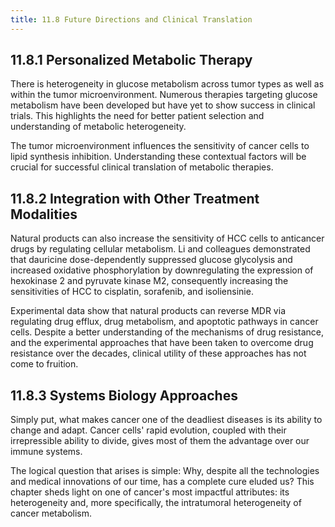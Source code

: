```yaml
---
title: 11.8 Future Directions and Clinical Translation
---
```



## 11.8.1 Personalized Metabolic Therapy

There is heterogeneity in glucose metabolism across tumor types as well as within the tumor microenvironment. Numerous therapies targeting glucose metabolism have been developed but have yet to show success in clinical trials. This highlights the need for better patient selection and understanding of metabolic heterogeneity.

The tumor microenvironment influences the sensitivity of cancer cells to lipid synthesis inhibition. Understanding these contextual factors will be crucial for successful clinical translation of metabolic therapies.

## 11.8.2 Integration with Other Treatment Modalities

Natural products can also increase the sensitivity of HCC cells to anticancer drugs by regulating cellular metabolism. Li and colleagues demonstrated that dauricine dose-dependently suppressed glucose glycolysis and increased oxidative phosphorylation by downregulating the expression of hexokinase 2 and pyruvate kinase M2, consequently increasing the sensitivities of HCC to cisplatin, sorafenib, and isoliensinie.

Experimental data show that natural products can reverse MDR via regulating drug efflux, drug metabolism, and apoptotic pathways in cancer cells. Despite a better understanding of the mechanisms of drug resistance, and the experimental approaches that have been taken to overcome drug resistance over the decades, clinical utility of these approaches has not come to fruition.

## 11.8.3 Systems Biology Approaches

Simply put, what makes cancer one of the deadliest diseases is its ability to change and adapt. Cancer cells' rapid evolution, coupled with their irrepressible ability to divide, gives most of them the advantage over our immune systems.

The logical question that arises is simple: Why, despite all the technologies and medical innovations of our time, has a complete cure eluded us? This chapter sheds light on one of cancer's most impactful attributes: its heterogeneity and, more specifically, the intratumoral heterogeneity of cancer metabolism.
